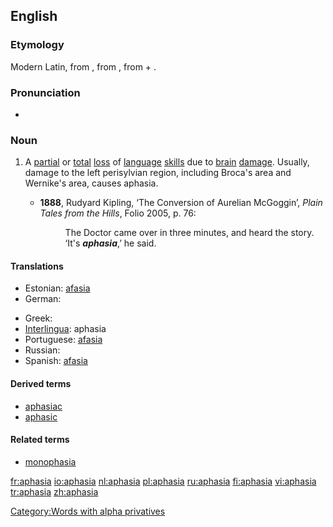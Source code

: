 ==English==
{{wikipedia}}
===Etymology===
Modern Latin, from {{AGr.}} {{term|ἀφασία||sc=polytonic}}, from {{term|ἄφατος||speechless|sc=polytonic}}, from {{term|ἀ-||[[a-]]|sc=polytonic}} + {{term|φάσις||speech|sc=polytonic}}.

===Pronunciation===
*{{IPA|/əˈfeɪzɪə/}}

===Noun===
{{en-noun|-}}

# {{pathology}} A [[partial]] or [[total]] [[loss]] of [[language]] [[skill]]s due to [[brain]] [[damage]]. Usually, damage to the left perisylvian region, including Broca's area and Wernike's area, causes aphasia.
#*'''1888''', Rudyard Kipling, ‘The Conversion of Aurelian McGoggin’, ''Plain Tales from the Hills'', Folio 2005, p. 76:
#*:The Doctor came over in three minutes, and heard the story.  ‘It's '''''aphasia''''',’ he said.

====Translations====
{{trans-top|pathological speech disorder}}
* Estonian: [[afasia]]
* German: {{t+|de|Aphasie|f}}
{{trans-mid}}
* Greek: {{t|el|αφασία|f|sc=Grek}}
* [[Interlingua]]: aphasia
* Portuguese: [[afasia]] {{f}}
* Russian: {{t|ru|афазия|f|sc=Cyrl}}
* Spanish: [[afasia]] {{f}}
{{trans-bottom}}

====Derived terms====
* [[aphasiac]]
* [[aphasic]]

====Related terms====
* [[monophasia]]

[[Category:Words with alpha privatives]]

[[fr:aphasia]]
[[io:aphasia]]
[[nl:aphasia]]
[[pl:aphasia]]
[[ru:aphasia]]
[[fi:aphasia]]
[[vi:aphasia]]
[[tr:aphasia]]
[[zh:aphasia]]